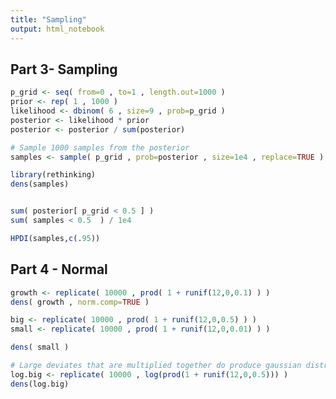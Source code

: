 ```yaml
---
title: "Sampling"
output: html_notebook
---
```


## Part 3- Sampling


```r
p_grid <- seq( from=0 , to=1 , length.out=1000 )
prior <- rep( 1 , 1000 )
likelihood <- dbinom( 6 , size=9 , prob=p_grid )
posterior <- likelihood * prior
posterior <- posterior / sum(posterior)

# Sample 1000 samples from the posterior
samples <- sample( p_grid , prob=posterior , size=1e4 , replace=TRUE )

library(rethinking)
dens(samples)


sum( posterior[ p_grid < 0.5 ] )
sum( samples < 0.5  ) / 1e4

HPDI(samples,c(.95))

```

## Part 4 - Normal ##

```r

growth <- replicate( 10000 , prod( 1 + runif(12,0,0.1) ) )
dens( growth , norm.comp=TRUE )

big <- replicate( 10000 , prod( 1 + runif(12,0,0.5) ) )
small <- replicate( 10000 , prod( 1 + runif(12,0,0.01) ) )

dens( small )

# Large deviates that are multiplied together do produce gaussian distributions on the log scale
log.big <- replicate( 10000 , log(prod(1 + runif(12,0,0.5))) )
dens(log.big)
```
